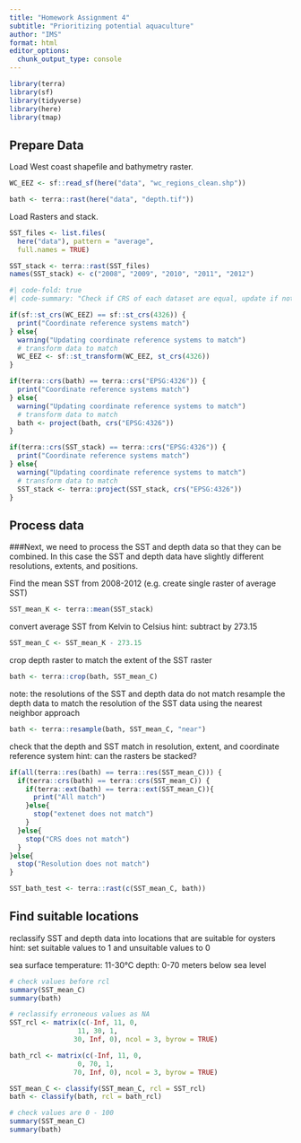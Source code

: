 ```yaml
---
title: "Homework Assignment 4"
subtitle: "Prioritizing potential aquaculture"
author: "IMS"
format: html
editor_options: 
  chunk_output_type: console
---
```


```r
library(terra)
library(sf)
library(tidyverse)
library(here)
library(tmap)
```


## Prepare Data

Load West coast shapefile and bathymetry raster.
```r
WC_EEZ <- sf::read_sf(here("data", "wc_regions_clean.shp"))

bath <- terra::rast(here("data", "depth.tif"))
```

Load Rasters and stack.

```r
SST_files <- list.files(
  here("data"), pattern = "average", 
  full.names = TRUE)

SST_stack <- terra::rast(SST_files)
names(SST_stack) <- c("2008", "2009", "2010", "2011", "2012")
```

```r
#| code-fold: true
#| code-summary: "Check if CRS of each dataset are equal, update if not"

if(sf::st_crs(WC_EEZ) == sf::st_crs(4326)) {
  print("Coordinate reference systems match")
} else{
  warning("Updating coordinate reference systems to match")
  # transform data to match
  WC_EEZ <- sf::st_transform(WC_EEZ, st_crs(4326))
}

if(terra::crs(bath) == terra::crs("EPSG:4326")) {
  print("Coordinate reference systems match")
} else{
  warning("Updating coordinate reference systems to match")
  # transform data to match
  bath <- project(bath, crs("EPSG:4326"))
}

if(terra::crs(SST_stack) == terra::crs("EPSG:4326")) {
  print("Coordinate reference systems match")
} else{
  warning("Updating coordinate reference systems to match")
  # transform data to match
  SST_stack <- terra::project(SST_stack, crs("EPSG:4326"))
}
```


## Process data

###Next, we need to process the SST and depth data so that they can be combined. In this case the SST and depth data have slightly different resolutions, extents, and positions.

Find the mean SST from 2008-2012 (e.g. create single raster of average SST)
```r
SST_mean_K <- terra::mean(SST_stack)
```

convert average SST from Kelvin to Celsius
hint: subtract by 273.15

```r
SST_mean_C <- SST_mean_K - 273.15
```

crop depth raster to match the extent of the SST raster

```r
bath <- terra::crop(bath, SST_mean_C)
```

note: the resolutions of the SST and depth data do not match
resample the depth data to match the resolution of the SST data using the nearest neighbor approach

```r
bath <- terra::resample(bath, SST_mean_C, "near")
```


check that the depth and SST match in resolution, extent, and coordinate reference system
hint: can the rasters be stacked?

```r
if(all(terra::res(bath) == terra::res(SST_mean_C))) {
  if(terra::crs(bath) == terra::crs(SST_mean_C)) {
    if(terra::ext(bath) == terra::ext(SST_mean_C)){
      print("All match")
    }else{
      stop("extenet does not match")
    }
  }else{
    stop("CRS does not match")
  }
}else{
  stop("Resolution does not match")
}
```

```r
SST_bath_test <- terra::rast(c(SST_mean_C, bath))
```

## Find suitable locations

reclassify SST and depth data into locations that are suitable for oysters
hint: set suitable values to 1 and unsuitable values to 0

sea surface temperature: 11-30°C
depth: 0-70 meters below sea level

```r
# check values before rcl
summary(SST_mean_C)
summary(bath)
```


```r
# reclassify erroneous values as NA
SST_rcl <- matrix(c(-Inf, 11, 0,
                 11, 30, 1,
                30, Inf, 0), ncol = 3, byrow = TRUE)

bath_rcl <- matrix(c(-Inf, 11, 0,
                 0, 70, 1,
                70, Inf, 0), ncol = 3, byrow = TRUE)

SST_mean_C <- classify(SST_mean_C, rcl = SST_rcl)
bath <- classify(bath, rcl = bath_rcl)

# check values are 0 - 100
summary(SST_mean_C)
summary(bath)
```

